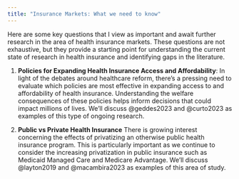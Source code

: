 ```yaml
---
title: "Insurance Markets: What we need to know"
---
```


Here are some key questions that I view as important and await further research in the area of health insurance markets. These questions are not exhaustive, but they provide a starting point for understanding the current state of research in health insurance and identifying gaps in the literature.

1. **Policies for Expanding Health Insurance Access and Affordability**: In light of the debates around healthcare reform, there's a pressing need to evaluate which policies are most effective in expanding access to and affordability of health insurance. Understanding the welfare consequences of these policies helps inform decisions that could impact millions of lives. We'll discuss @geddes2023 and @curto2023 as examples of this type of ongoing research.

2. **Public vs Private Health Insurance**
There is growing interest concerning the effects of privatizing an otherwise public health insurance program. This is particularly important as we continue to consider the increasing privatization in public insurance such as Medicaid Managed Care and Medicare Advantage. We'll discuss @layton2019 and @macambira2023 as examples of this area of study.